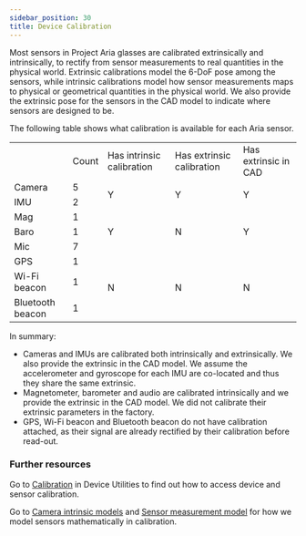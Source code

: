 ```yaml
---
sidebar_position: 30
title: Device Calibration
---
```


Most sensors in Project Aria glasses are calibrated extrinsically and intrinsically, to rectify from sensor measurements to real quantities in the physical world. Extrinsic calibrations model the 6-DoF pose among the sensors, while intrinsic calibrations model how sensor measurements maps to physical or geometrical quantities in the physical world. We also provide the extrinsic pose for the sensors in the CAD model to indicate where sensors are designed to be.

The following table shows what calibration is available for each Aria sensor.

<table>
<tr><td></td><td>Count</td><td>Has intrinsic calibration</td><td>Has extrinsic calibration</td><td>Has extrinsic in CAD</td></tr>
<tr><td>Camera</td><td>5</td><td rowspan="2">Y</td><td rowspan="2">Y</td><td rowspan="2">Y</td></tr>
<tr><td>IMU</td><td>2</td></tr>
<tr><td>Mag</td><td>1</td><td rowspan="3">Y</td><td rowspan="3">N</td><td rowspan="3">Y</td></tr>
<tr><td>Baro</td><td>1</td></tr>
<tr><td>Mic</td><td>7</td></tr>
<tr><td>GPS</td><td>1</td><td rowspan="3">N</td><td rowspan="3">N</td><td rowspan="3">N</td></tr>
<tr><td>Wi-Fi beacon</td><td>1</td></tr>
<tr><td>Bluetooth beacon</td><td>1</td></tr>
</table>


In summary:
* Cameras and IMUs are calibrated both intrinsically and extrinsically. We also provide the extrinsic in the CAD model. We assume the accelerometer and gyroscope for each IMU are co-located and thus they share the same extrinsic.
* Magnetometer, barometer and audio are calibrated intrinsically and we provide the extrinsic in the CAD model. We did not calibrate their extrinsic parameters in the factory.
* GPS, Wi-Fi beacon and Bluetooth beacon do not have calibration attached, as their signal are already rectified by their calibration before read-out.

### Further resources
Go to [Calibration](/data_utilities/core_code_snippets/calibration.mdx) in Device Utilities to find out how to access device and sensor calibration.

Go to [Camera intrinsic models](/docs/tech_insights/camera_intrinsic_models.mdx) and [Sensor measurement model](/docs/tech_insights/sensor_measurement_model.mdx) for how we model sensors mathematically in calibration.
